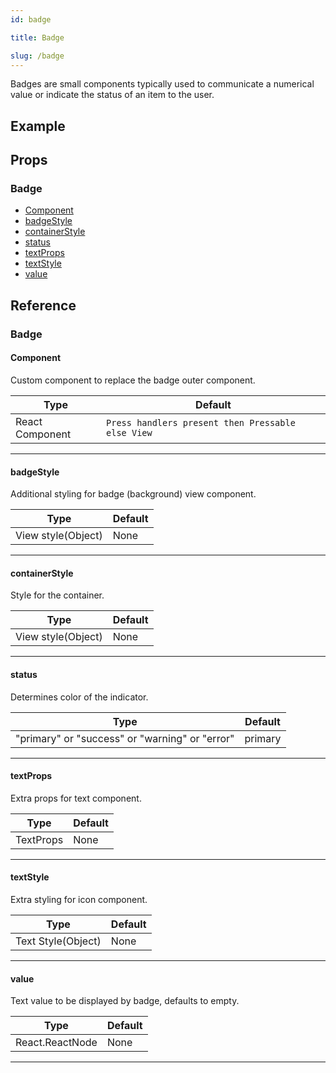 ```yaml
---
id: badge

title: Badge

slug: /badge
---
```






Badges are small components typically used to communicate a numerical value or indicate the status of an item to the user.

## Example

<Usage />

## Props

### Badge

- [Component](#component)
- [badgeStyle](#badgestyle)
- [containerStyle](#containerstyle)
- [status](#status)
- [textProps](#textprops)
- [textStyle](#textstyle)
- [value](#value)

## Reference

### Badge

#### Component

Custom component to replace the badge outer component.

| Type            | Default                                           |
| --------------- | ------------------------------------------------- |
| React Component | `Press handlers present then Pressable else View` |

---

#### badgeStyle

Additional styling for badge (background) view component.

| Type               | Default |
| ------------------ | ------- |
| View style(Object) | None    |

---

#### containerStyle

Style for the container.

| Type               | Default |
| ------------------ | ------- |
| View style(Object) | None    |

---

#### status

Determines color of the indicator.

| Type                                           | Default |
| ---------------------------------------------- | ------- |
| "primary" or "success" or "warning" or "error" | primary |

---

#### textProps

Extra props for text component.

| Type      | Default |
| --------- | ------- |
| TextProps | None    |

---

#### textStyle

Extra styling for icon component.

| Type               | Default |
| ------------------ | ------- |
| Text Style(Object) | None    |

---

#### value

Text value to be displayed by badge, defaults to empty.

| Type            | Default |
| --------------- | ------- |
| React.ReactNode | None    |

---
